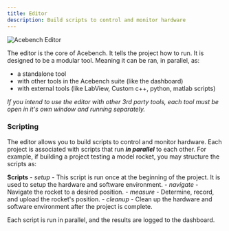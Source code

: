 ```yaml
---
title: Editor
description: Build scripts to control and monitor hardware
---
```


![Acebench Editor](https://acebench.co/assets/editor.png)

The editor is the core of Acebench. It tells the project how to run. It is designed to be a modular tool. Meaning it can be ran, in parallel, as:
- a standalone tool
- with other tools in the Acebench suite (like the dashboard)
- with external tools (like LabView, Custom c++, python, matlab scripts)

*If you intend to use the editor with other 3rd party tools, each tool must be open in it's own window and running separately.*

### Scripting

The editor allows you to build scripts to control and monitor hardware. Each project is associated with scripts that run ***in parallel*** to each other.
For example, if building a project testing a model rocket, you may structure the scripts as:

**Scripts**
    - *setup* - This script is run once at the beginning of the project. It is used to setup the hardware and software environment.
    - *navigate* - Navigate the rocket to a desired position.
    - *measure* - Determine, record, and upload the rocket's position.
    - *cleanup* - Clean up the hardware and software environment after the project is complete.

Each script is run in parallel, and the results are logged to the dashboard.



